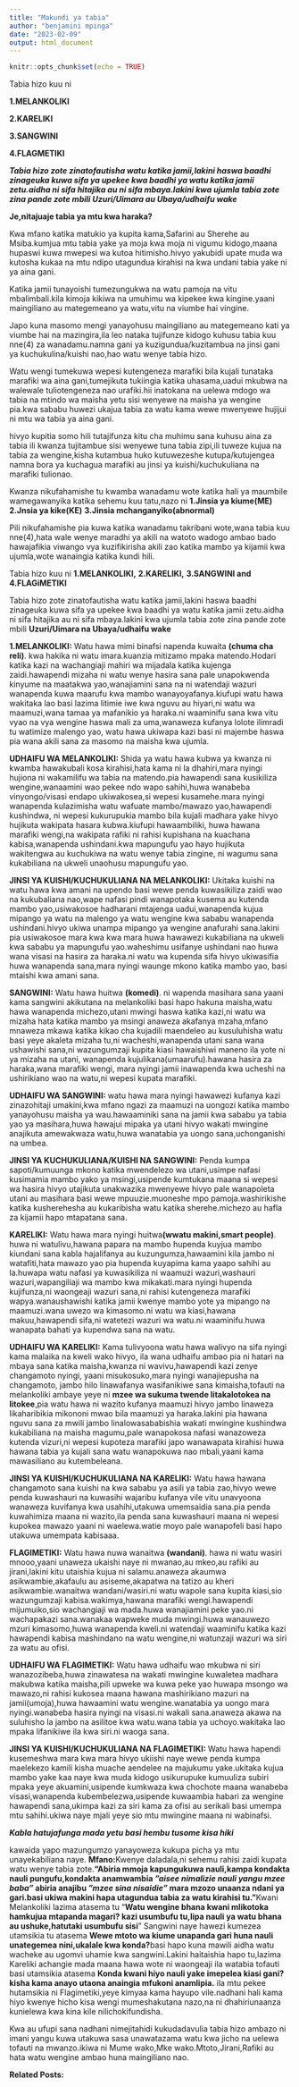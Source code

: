 ```yaml
---
title: "Makundi ya tabia"
author: "benjamini mpinga"
date: "2023-02-09"
output: html_document
---
```


```r
knitr::opts_chunk$set(echo = TRUE)
```

Tabia hizo kuu ni 

**1.MELANKOLIKI**

**2.KARELIKI**
                  
**3.SANGWINI**
                  
**4.FLAGMETIKI**
                  
***Tabia hizo zote zinatofautisha watu katika jamii,lakini haswa baadhi zinageuka kuwa sifa ya upekee kwa baadhi ya watu katika jamii zetu.aidha ni sifa hitajika au ni sifa mbaya.lakini kwa ujumla tabia zote zina pande zote mbili Uzuri/Uimara au Ubaya/udhaifu wake***
<!--more-->

**Je,nitajuaje tabia ya mtu kwa haraka?**

Kwa mfano katika matukio ya kupita kama,Safarini au Sherehe au Msiba.kumjua mtu tabia yake ya moja kwa moja ni vigumu kidogo,maana hupaswi kuwa mwepesi wa kutoa hitimisho.hivyo yakubidi upate muda wa kutosha kukaa na mtu ndipo utagundua kirahisi na kwa undani tabia yake ni ya aina gani.

Katika jamii tunayoishi tumezungukwa na watu pamoja na vitu mbalimbali.kila kimoja kikiwa na umuhimu wa kipekee kwa kingine.yaani maingiliano au mategemeano ya watu,vitu na viumbe hai vingine.

Japo kuna masomo mengi yanayohusu maingiliano au mategemeano kati ya viumbe hai na mazingira,ila leo nataka tujifunze kidogo kuhusu tabia kuu nne(4) za wanadamu.namna gani ya kuzigundua/kuzitambua na jinsi gani ya kuchukulina/kuishi nao,hao watu wenye tabia hizo.

Watu wengi tumekuwa wepesi kutengeneza marafiki bila kujali tunataka marafiki wa aina gani,tumejikuta tukiingia katika uhasama,uadui mkubwa na walewale tuliotengeneza nao urafiki.hii inatokana na uelewa mdogo wa tabia na mtindo wa maisha yetu sisi wenyewe na maisha ya wengine pia.kwa sababu huwezi ukajua tabia za watu kama wewe mwenyewe hujijui ni mtu wa tabia ya aina gani.

hivyo kupitia somo hili tutajifunza kitu cha muhimu sana kuhusu aina za tabia ili kwanza tujitambue sisi wenyewe tuna tabia zipi,ili tuweze kujua na tabia za wengine,kisha kutambua huko kutuwezeshe kutupa/kutujengea namna bora ya kuchagua marafiki au jinsi ya kuishi/kuchukuliana na marafiki tulionao.

Kwanza nikufahamishe tu kwamba wanadamu wote katika hali ya maumbile wamegawanyika katika sehemu kuu tatu,nazo ni **1.Jinsia ya kiume(ME)**                                                      **2.Jnsia ya kike(KE)**
                                            **3.Jinsia  mchanganyiko(abnormal)** 
                                            
Pili nikufahamishe pia kuwa katika wanadamu takribani wote,wana tabia kuu nne(4),hata wale wenye maradhi ya akili na watoto wadogo ambao bado hawajafikia viwango vya kuzifikirisha akili zao katika mambo ya kijamii kwa ujumla,wote wanaingia katika kundi hili.

Tabia hizo kuu ni **1.MELANKOLIKI,**
                  **2.KARELIKI,**
                  **3.SANGWINI and**
                  **4.FLAGiMETIKI**
                  
Tabia hizo zote zinatofautisha watu katika jamii,lakini haswa baadhi zinageuka kuwa sifa ya upekee kwa baadhi ya watu katika jamii zetu.aidha ni sifa hitajika au ni sifa mbaya.lakini kwa ujumla tabia zote zina pande zote mbili **Uzuri/Uimara na Ubaya/udhaifu wake**

**1.MELANKOLIKI:**
Watu hawa mimi binafsi napenda kuwaita **(chuma cha reli)**. kwa hakika ni watu imara.kuanzia mitizamo mpaka matendo.Hodari katika kazi na wachangiaji mahiri wa mijadala katika kujenga zaidi.hawapendi mizaha ni watu wenye hasira sana pale unapokwenda kinyume na maatakwa yao,wanajiamini sana na ni watendaji wazuri wanapenda kuwa maarufu kwa mambo wanayoyafanya.kiufupi watu hawa wakitaka lao basi lazima litimie iwe kwa nguvu au hiyari,ni watu wa maamuzi,wana tamaa ya mafanikio ya haraka.ni waaminifu sana kwa vitu vyao na vya wengine haswa mali za uma,wanaweza kufanya lolote ilimradi tu watimize malengo yao, watu hawa ukiwapa kazi basi ni majembe haswa pia wana akili sana za masomo na maisha kwa ujumla.

**UDHAIFU WA MELANKOLIKI:**
Shida ya watu hawa kubwa ya kwanza ni kwamba hawakubali kosa kirahisi,hata kama ni la dhahiri,mara nyingi hujiona ni wakamilifu wa tabia na matendo.pia hawapendi sana kusikiliza wengine,wanaamini wao pekee ndo wapo sahihi,huwa wanabeba vinyongo/visasi endapo ukiwakosea,si wepesi kusamehe.mara nyingi wanapenda kulazimisha watu wafuate mambo/mawazo yao,hawapendi kushindwa, ni wepesi kukurupukia mambo bila kujali madhara yake hivyo hujikuta wakipata hasara kubwa.kiufupi hawaambiliki, huwa hawana marafiki wengi,na wakipata rafiki ni rahisi kupishana na kuachana kabisa,wanapenda ushindani.kwa mapungufu yao hayo hujikuta wakitengwa au kuchukiwa na watu wenye tabia zingine, ni wagumu sana kukabiliana na ukweli unaohusu mapungufu yao.

**JINSI YA KUISHI/KUCHUKULIANA NA MELANKOLIKI:**
Ukitaka kuishi na watu hawa kwa amani na upendo basi wewe penda kuwasikiliza zaidi wao na kukubaliana nao,wape nafasi pindi wanapotaka kusema au kutenda mambo yao,usiwakosoe hadharani mtajenga uadui,wanapenda kujua mipango ya watu na malengo ya watu wengine kwa sababu wanapenda ushindani.hivyo ukiwa unampa mipango ya wengine anafurahi sana.lakini pia usiwakosoe mara kwa kwa mara huwa hawawezi kukabiliana na ukweli kwa sababu ya mapungufu yao.waheshimu usifanye ushindani nao huwa wana visasi na hasira za haraka.ni watu wa kupenda sifa hivyo ukiwasifia huwa wanapenda sana,mara nyingi waunge mkono katika mambo yao, basi mtaishi kwa amani sana.

**SANGWINI:**
Watu hawa huitwa **(komedi)**. ni wapenda masihara sana yaani kama sangwini akikutana na melankoliki basi hapo hakuna maisha,watu hawa wanapenda michezo,utani mwingi haswa katika kazi,ni watu wa mizaha hata katika mambo ya msingi anaweza akafanya mzaha,mfano mnaweza mkawa katika kikao cha kujadili maendeleo au kusuluhisha watu basi yeye akaleta mizaha tu,ni wacheshi,wanapenda utani sana wana ushawishi sana,ni wazungumzaji kupita kiasi hawaishiwi maneno ila yote ni ya mizaha na utani, wanapenda kujulikana(umaarufu).hawana hasira za haraka,wana marafiki wengi, mara nyingi jamii inawapenda kwa ucheshi na ushirikiano wao na watu,ni wepesi kupata marafiki.

**UDHAIFU WA SANGWINI:**
watu hawa mara nyingi hawawezi kufanya kazi zinazohitaji umakini,kwa mfano ngazi za maamuzi na uongozi katika mambo yanayohusu maisha ya wau.hawaaminiki sana na jamii kwa sababu ya tabia yao ya masihara,huwa hawajui mipaka ya utani hivyo wakati mwingine anajikuta amewakwaza watu,huwa wanatabia ya uongo sana,uchonganishi na umbea.

**JINSI YA KUCHUKULIANA/KUISHI NA SANGWINI:**
Penda kumpa sapoti/kumuunga mkono katika mwendelezo wa utani,usimpe nafasi kusimamia mambo yako ya msingi,usipende kumtukana maana si wepesi wa hasira hivyo utajikuta unakwazika mwenyewe hivyo pale wanapoleta utani au masihara basi wewe mpuuzie.muoneshe mpo pamoja.washirikishe katika kusherehesha au kukaribisha watu katika sherehe.michezo au hafla za kijamii hapo mtapatana sana.

**KARELIKI:**
Watu hawa mara nyingi huitwa**(wwatu makini,smart people)**. huwa ni watulivu,hawana papara na mambo hupenda kuyjua mambo kiundani sana kabla hajalifanya au kuzungumza,hawaamini kila jambo ni watafiti,hata mawazo yao pia hupenda kuyapima kama yaapo sahihi au la.huwapa watu nafasi ya kuwasikiliza ni waamuzi wazuri,washauri wazuri,wapangiliaji wa mambo kwa mikakati.mara nyingi hupenda kujifunza,ni waongeaji wazuri sana,ni rahisi kutengeneza marafiki wapya.wanaushawishi katika jamii kwenye mambo yote ya mipango na maamuzi.wana uwezo wa kimasomo.ni watu wa kiasi,hawana makuu,hawapendi sifa,ni watetezi wazuri wa watu.ni waaminifu.huwa wanapata bahati ya kupendwa sana na watu.

**UDHAIFU WA KARELIKI:**
Kama tulivyoona watu hawa walivyo na sifa nyingi kama malaika na kweli wako hivyo, ila wana udhaifu ambao pia ni hatari na mbaya sana katika maisha,kwanza ni wavivu,hawapendi kazi zenye changamoto nyingi, yaani misukosuko,mara nyingi wanajiepusha na changamoto, jambo hilo linawafanya wasifanikiwe sana kimaisha,tofauti na melankoliki ambaye yeye ni **mzee wa sukuma twende litakalotokea na litokee**,pia watu hawa ni wazito kufanya maamuzi hivyo jambo linaweza likaharibikia mikononi mwao bila maamuzi ya haraka.lakini pia hawana nguvu sana za mwili jambo linalowasababishia wakati mwingine kushindwa kukabiliana na maisha magumu,pale wanapokosa nafasi wanazoweza kutenda vizuri,ni wepesi kupoteza marafiki japo wanawapata kirahisi huwa hawana tabia ya kujali sana watu wanapokuwa nao mbali,yaani kama mawasiliano au kutembeleana.

**JINSI YA KUISHI/KUCHUKULIANA NA KARELIKI:**
Watu hawa hawana changamoto sana kuishi na kwa sababu ya asili ya tabia zao,hivyo wewe penda kuwashauri na kuwasihi wajaribu kufanya vile vitu unavyoona wanaweza kuvifanya kwa usahihi,utakuwa umemsaidia sana.pia penda kuwahimiza maana ni wazito,ila penda sana kuwashauri maana ni wepesi kupokea mawazo yaani ni waelewa.watie moyo pale wanapofeli basi hapo utakuwa umempata kabisaaa.

**FLAGIMETIKI:**
Watu hawa nuwa wanaitwa **(wandani)**. hawa ni watu wasiri mnooo,yaani unaweza ukaishi naye ni mwanao,au mkeo,au rafiki au jirani,lakini kitu utaishia kujua ni salamu.anaweza akaumwa asikwambie,akafaulu au asiseme,akapatwa na tatizo au kheri asikwambie.wanaitwa wandani/wasiri.ni watu wapole sana kupita kiasi,sio wazungumzaji kabisa.wakimya,hawana marafiki wengi.hawapendi mijumuiko,sio wachangiaji wa mada.huwa wanajiamini peke yao.ni wachapakazi sana.wanakaa wapweke muda mwingi.huwa wanauwezo mzuri kimasomo,huwa wanapenda kweli.ni watendaji waaminifu katika kazi hawapendi kabisa mashindano na watu wengine,ni watunzaji wazuri wa siri za watu au ofisi.

**UDHAIFU WA FLAGIMETIKI:**
Watu hawa udhaifu wao mkubwa ni siri wanazozibeba,huwa zinawatesa na wakati mwingine kuwaletea madhara makubwa katika maisha,pili upweke wa kuwa peke yao huwapa msongo wa mawazo,ni rahisi kukosea maana hawana mashirikiano mazuri na jamii(umoja),huwa hawaamini watu wengine.wanatabia ya uongo mara nyingi.wanabeba hasira nyingi na visasi.ni wakali sana.anaweza akawa na suluhisho la jambo na asilitoe kwa watu.wana tabia ya uchoyo.wakitaka lao mpaka lifanikiwe ila kwa siri.ni waoga sana.

**JINSI YA KUISHI/KUCHUKULIANA NA FLAGIMETIKI:**
Watu hawa hapendi kusemeshwa mara kwa mara hivyo ukiishi naye wewe penda kumpa maelekezo kamili kisha muache aendelee na majukumu yake.ukitaka kujua mambo yake kaa naye kwa muda kidogo usikurupuke kumuuliza subiri mpaka yeye akuamini,usipende kumkwaza kwa chochote maana wanabeba visasi,wanapenda kubembelezwa,usipende kuwaambia habari za wengine hawapendi sana,ukimpa kazi za siri kama za ofisi au serikali basi umempa mtu sahihi.ukiwa naye mjali yeye sio mtu mwingine maana ni wabinafsi.

 ***Kabla hatujafunga mada yetu basi hembu tusome kisa hiki***

kawaida yapo mazungumzo yanayoweza kukupa picha ya mtu unayekabiliana naye.   **Mfano:**Kwenye daladala,ni sehemu rahisi zaidi kupata watu wenye tabia zote.**"Abiria mmoja kapungukuwa nauli,kampa kondakta nauli pungufu,kondakta anamwambia *"aisee nimalizie nauli yangu mzee baba"* abiria anajibu *"mzee sina nisaidie"* mara mzozo unaanza ndani ya gari.basi ukiwa makini hapa utagundua tabia za watu kirahisi tu."**Kwani Melankoliki lazima atasema tu "**Watu wengine bhana kwani mlikotoka hamkujua mtapanda magari? kazi usumbufu tu,lipa nauli ya watu bhana au ushuke,hatutaki usumbufu sisi**" Sangwini naye hawezi kumezea utamsikia tu atasema **Wewe mtoto wa kiume unapanda gari huna nauli unategemea nini,ukalale kwa konda?**basi hapo kuna mawili aidha watu wacheke au ugomvi uhamie kwa sangwini.Lakini haitaishia hapo tu,lazima Kareliki achangie mada maana hawa wote ni waongeaji ila watabia tofauti basi utamsikia atasema **Konda kwani hiyo nauli yake imepelea kiasi gani? kisha kama anayo utaona anaingia mfukoni anamlipia.** ila mtu pekee hutamsikia ni Flagimetiki,yeye kimyaa kama hayupo vile.nadhani hali kama hiyo kwenye hicho kisa wengi mumeshakutana nazo,na ni dhahiriunaanza kunielewa kwa kina kile nilichokifundisha.

Kwa au ufupi sana nadhani nimejitahidi kukudadavulia tabia hizo ambazo ni imani yangu kuwa utakuwa sasa unawatazama watu kwa jicho na uelewa tofauti na mwanzo.ikiwa ni Mume wako,Mke wako.Mtoto,Jirani,Rafiki au hata watu wengine ambao huna maingiliano nao.

**Related Posts:**

